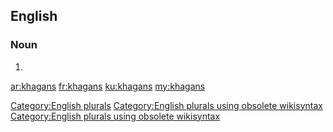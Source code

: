 ==English==

===Noun===
{{head|en}}

# {{plural of|khagan}}

[[Category:English plurals]][[Category:English plurals using obsolete wikisyntax]][[Category:English plurals using obsolete wikisyntax]]

[[ar:khagans]]
[[fr:khagans]]
[[ku:khagans]]
[[my:khagans]]